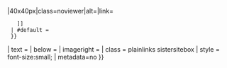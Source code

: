 {{Side box
| position = {{{position|}}}
| image    = 
  {{#switch: {{{image|}}}
  | none =    <!-- "image=none", do nothing -->
  |      =    <!-- No image fed, select an image -->
    [[File:{{#switch: {{lc: {{{project|}}} }}
    | commons                = Commons-logo.svg
    | meta|metawiki|m        = Wikimedia Community Logo.svg
    | wikibooks|wbk|wb|b     = Wikibooks-logo.svg
    | wikidata|data          = Wikidata-logo.svg
    | wikiquote|quote|wqt|q  = Wikiquote-logo.svg
    | wikipedia|wp|w         = Wikipedia-logo-v2.svg
    | wikisource|source|ws|s = Wikisource-logo.svg
    | wiktionary|wkt|wdy|d   = Wiktionary-logo.svg
    | wikinews|news|wnw|n    = Wikinews-logo.svg
    | wikispecies|species    = Wikispecies-logo.svg
    | wikiversity|betawikiversity|wv|v = Wikiversity_logo_2017.svg
    | mediawiki|mw           = MediaWiki-2020-icon.svg
    | wikivoyage|voyage|voy  = Wikivoyage-Logo-v3-icon.svg
    | outreachwiki|outreach  = Wikimedia Outreach.png
    | incubator              = Incubator-notext.svg
    | #default               = Wikimedia-logo.svg
    }}|40x40px|class=noviewer|alt=|link=
    ]]
  | #default = {{{image|}}}
  }}
| text       = {{{text}}}
| below      = {{{below|}}}
| imageright = {{{imageright|}}}
| class      = plainlinks sistersitebox
| style = font-size:small;
| metadata=no
}}<noinclude>{{Documentation}}<!-- Add categories and interwikis to the /doc subpage, not here! --></noinclude>